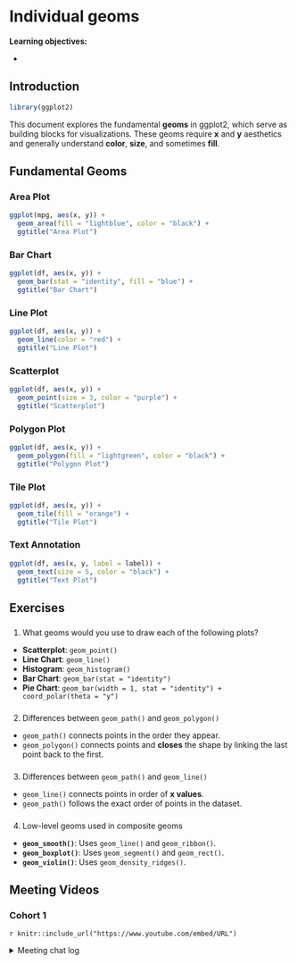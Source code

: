 # Individual geoms

**Learning objectives:**

- 


## Introduction {-}

```r
library(ggplot2)
```

This document explores the fundamental **geoms** in ggplot2, which serve as building blocks for visualizations. These geoms require **x** and **y** aesthetics and generally understand **color**, **size**, and sometimes **fill**.

## Fundamental Geoms {-}

### Area Plot {-}
```r
ggplot(mpg, aes(x, y)) + 
  geom_area(fill = "lightblue", color = "black") +
  ggtitle("Area Plot")
```

### Bar Chart {-}
```r
ggplot(df, aes(x, y)) + 
  geom_bar(stat = "identity", fill = "blue") +
  ggtitle("Bar Chart")
```

### Line Plot {-}
```r
ggplot(df, aes(x, y)) + 
  geom_line(color = "red") +
  ggtitle("Line Plot")
```

### Scatterplot {-}
```r
ggplot(df, aes(x, y)) + 
  geom_point(size = 3, color = "purple") +
  ggtitle("Scatterplot")
```

### Polygon Plot {-}
```r
ggplot(df, aes(x, y)) + 
  geom_polygon(fill = "lightgreen", color = "black") +
  ggtitle("Polygon Plot")
```

### Tile Plot {-}
```r
ggplot(df, aes(x, y)) + 
  geom_tile(fill = "orange") +
  ggtitle("Tile Plot")
```

### Text Annotation {-}
```r
ggplot(df, aes(x, y, label = label)) + 
  geom_text(size = 5, color = "black") +
  ggtitle("Text Plot")
```

## Exercises {-}

### {-}
1. What geoms would you use to draw each of the following plots?
- **Scatterplot**: `geom_point()`
- **Line Chart**: `geom_line()`
- **Histogram**: `geom_histogram()`
- **Bar Chart**: `geom_bar(stat = "identity")`
- **Pie Chart**: `geom_bar(width = 1, stat = "identity") + coord_polar(theta = "y")`

### {-}
2. Differences between `geom_path()` and `geom_polygon()`
- `geom_path()` connects points in the order they appear.
- `geom_polygon()` connects points and **closes** the shape by linking the last point back to the first.

### {-}
3. Differences between `geom_path()` and `geom_line()`
- `geom_line()` connects points in order of **x values**.
- `geom_path()` follows the exact order of points in the dataset.

### {-}
4. Low-level geoms used in composite geoms
- **`geom_smooth()`**: Uses `geom_line()` and `geom_ribbon()`.
- **`geom_boxplot()`**: Uses `geom_segment()` and `geom_rect()`.
- **`geom_violin()`**: Uses `geom_density_ridges()`.



## Meeting Videos {-}

### Cohort 1 {-}

`r knitr::include_url("https://www.youtube.com/embed/URL")`

<details>
<summary> Meeting chat log </summary>

```
LOG
```
</details>
